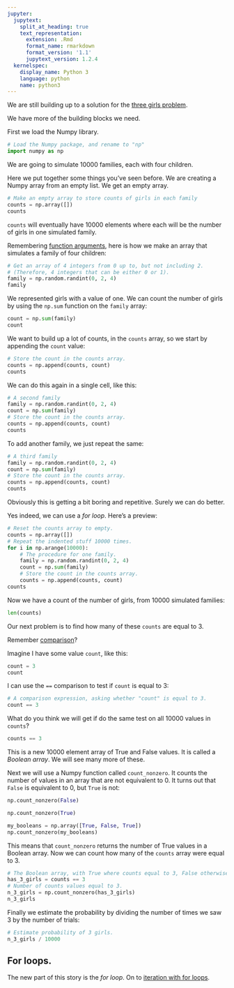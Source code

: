 ```yaml
---
jupyter:
  jupytext:
    split_at_heading: true
    text_representation:
      extension: .Rmd
      format_name: rmarkdown
      format_version: '1.1'
      jupytext_version: 1.2.4
  kernelspec:
    display_name: Python 3
    language: python
    name: python3
---
```


We are still building up to a solution for the [three girls
problem](../02/three_girls).

We have more of the building blocks we need.

First we load the Numpy library.

```python
# Load the Numpy package, and rename to "np"
import numpy as np
```

We are going to simulate 10000 families, each with four children.

Here we put together some things you've seen before.  We are creating a Numpy array from an empty list.  We get an empty array.

```python
# Make an empty array to store counts of girls in each family
counts = np.array([])
counts
```

`counts` will eventually have 10000 elements where each will be the number of girls in one simulated family.

Remembering [function arguments](function_arguments), here is how we make
an array that simulates a family of four children:

```python
# Get an array of 4 integers from 0 up to, but not including 2.
# (Therefore, 4 integers that can be either 0 or 1).
family = np.random.randint(0, 2, 4)
family
```

We represented girls with a value of one. We can count the number of girls by using the `np.sum` function on the `family` array:

```python
count = np.sum(family)
count
```

We want to build up a lot of counts, in the `counts` array, so we start by appending the `count` value:

```python
# Store the count in the counts array.
counts = np.append(counts, count)
counts
```

We can do this again in a single cell, like this:

```python
# A second family
family = np.random.randint(0, 2, 4)
count = np.sum(family)
# Store the count in the counts array.
counts = np.append(counts, count)
counts
```

To add another family, we just repeat the same:

```python
# A third family
family = np.random.randint(0, 2, 4)
count = np.sum(family)
# Store the count in the counts array.
counts = np.append(counts, count)
counts
```

Obviously this is getting a bit boring and repetitive. Surely we can do better.

Yes indeed, we can use a *for loop*.  Here's a preview:

```python
# Reset the counts array to empty.
counts = np.array([])
# Repeat the indented stuff 10000 times.
for i in np.arange(10000):
    # The procedure for one family.
    family = np.random.randint(0, 2, 4)
    count = np.sum(family)
    # Store the count in the counts array.
    counts = np.append(counts, count)
counts
```

Now we have a count of the number of girls, from 10000 simulated families:

```python
len(counts)
```

Our next problem is to find how many of these `counts` are equal to 3.

Remember [comparison](Comparison)?

Imagine I have some value `count`, like this:

```python
count = 3
count
```

I can use the `==` comparison to test if `count` is equal to 3:

```python
# A comparison expression, asking whether "count" is equal to 3.
count == 3
```

What do you think we will get if do the same test on all 10000 values in `counts`?

```python
counts == 3
```

This is a new 10000 element array of True and False values.  It is called a *Boolean array*.  We will see many more of these.

Next we will use a Numpy function called `count_nonzero`.   It counts the number of values in an array that are not equivalent to 0.   It turns out that `False` is equivalent to 0, but `True` is not:

```python
np.count_nonzero(False)
```

```python
np.count_nonzero(True)
```

```python
my_booleans = np.array([True, False, True])
np.count_nonzero(my_booleans)
```

This means that `count_nonzero` returns the number of True values in a Boolean array.  Now we can count how many of the `counts` array were equal to 3.

```python
# The Boolean array, with True where counts equal to 3, False otherwise.
has_3_girls = counts == 3
# Number of counts values equal to 3.
n_3_girls = np.count_nonzero(has_3_girls)
n_3_girls
```

Finally we estimate the probability by dividing the number of times we saw 3 by the number of trials:

```python
# Estimate probability of 3 girls.
n_3_girls / 10000
```

## For loops.

The new part of this story is the *for loop*.  On to [iteration with for
loops](Iteration).
